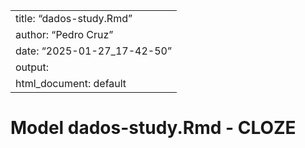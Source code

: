 
---
title: "dados-study.Rmd"
author: "Pedro Cruz"
date: "2025-01-27_17-42-50"
output:
  html_document: default
---


# Model dados-study.Rmd - CLOZE

